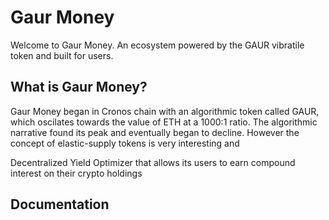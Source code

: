 # Gaur Money 
 
Welcome to Gaur Money. An ecosystem powered by the GAUR vibratile token and built for users.

## What is Gaur Money?

Gaur Money began in Cronos chain with an algorithmic token called GAUR, which oscilates towards the value of ETH at a 1000:1 ratio. The algorithmic narrative found its peak and eventually began to decline. However the concept of elastic-supply tokens is very interesting and 

Decentralized Yield Optimizer that allows its users to earn compound interest on their crypto holdings

## Documentation
